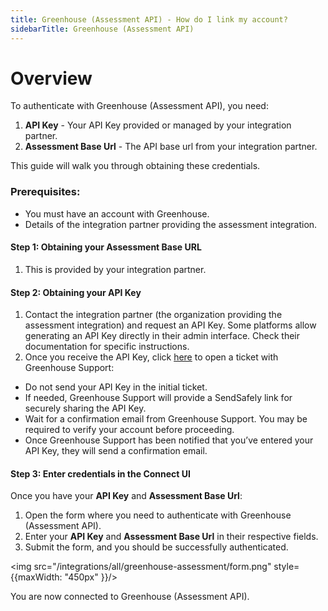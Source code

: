 ```yaml
---
title: Greenhouse (Assessment API) - How do I link my account?
sidebarTitle: Greenhouse (Assessment API)
---
```



# Overview

To authenticate with Greenhouse (Assessment API), you need:
1. **API Key** - Your API Key provided or managed by your integration partner.
2. **Assessment Base Url** - The API base url from your integration partner.

This guide will walk you through obtaining these credentials.

### Prerequisites:

- You must have an account with Greenhouse.
- Details of the integration partner providing the assessment integration.
 
#### Step 1: Obtaining your Assessment Base URL
1. This is provided by your integration partner.

#### Step 2: Obtaining your API Key

1. Contact the integration partner (the organization providing the assessment integration) and request an API Key. Some platforms allow generating an API Key directly in their admin interface. Check their documentation for specific instructions.
2. Once you receive the API Key, click [here](https://support.greenhouse.io/direct) to open a ticket with Greenhouse Support:
- Do not send your API Key in the initial ticket.
- If needed, Greenhouse Support will provide a SendSafely link for securely sharing the API Key.
- Wait for a confirmation email from Greenhouse Support. You may be required to verify your account before proceeding.
- Once Greenhouse Support has been notified that you’ve entered your API Key, they will send a confirmation email.

#### Step 3: Enter credentials in the Connect UI

Once you have your **API Key** and **Assessment Base Url**:
1. Open the form where you need to authenticate with Greenhouse (Assessment API).
2. Enter your **API Key** and **Assessment Base Url** in their respective fields.
3. Submit the form, and you should be successfully authenticated.


<img src="/integrations/all/greenhouse-assessment/form.png" style={{maxWidth: "450px" }}/>

You are now connected to Greenhouse (Assessment API).
